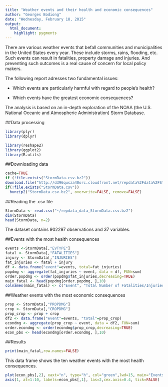 ```yaml
---
title: "Weather events and their health and economic consequences"
author: "Georges Bodiong"
date: "Wednesday, February 18, 2015"
output:
  html_document:
    highlight: pygments
---
```


There are various weather events that befall communities and municipalities in the United States every year. These include storms, rains, flooding, etc. Such events can result in fatalities, property damage and injuries. And preventing such outcomes is a real cause of concern for local policy makers. 

The following report adresses two fundamental issues:

+ Which events are particularly harmful with regard to people's health?

+ Which events have the greatest economic consequences?

The analysis is based on an in-depth exploration of the NOAA (the U.S. National Oceanic and Atmospheric Administration) Storm Database.

##Data processing
```r
library(plyr)
library(dplyr)
```
```r
library(reshape2)
library(ggplot2)
library(R.utils)
```


##Downloading data
```r
cache=TRUE
if (!file.exists("StormData.csv.bz2")) 
download.file("http://d396qusza40orc.cloudfront.net/repdata%2Fdata%2FStormData.csv.bz2", destfile="~/StormData")
if(!file.exists("StormData.csv"))
  bunzip2("StormData.csv.bz2", overwrite=FALSE, remove=FALSE)
```
##Reading the .csv file
```r
StormData <- read.csv("~/repdata_data_StormData.csv.bz2")
dim(StormData)
head(StormData, n=2)
```
The dataset contains 902297 observations and 37 variables. 

##Events with the most health consequences
```r
events <-StormData[,"EVTYPE"]
fatal <- StormData[,"FATALITIES"]
injury <- StormData[,"INJURIES"]
fat_injuries <- fatal + injury
df <- data.frame("event"=events, total=fat_injuries)
popdmg <- aggregate(fat_injuries ~ event, data = df, FUN=sum)
order.popdmg <- order(popdmg$fat_injuries,decreasing=TRUE)
main_fatal <- head(popdmg[order.popdmg, ],10)
colnames(main_fatal) <- c("Event", "Total Number of Fatalities/Injuries")
```

##Weather events with the most economic consequences
```r
prop <- StormData[,"PROPDMG"]
crop <- StormData[,"CROPDMG"]
prop_crop <- prop + crop
df2 <- data.frame("event"=events, "total"=prop_crop)
econdmg <- aggregate(prop_crop ~ event, data = df2, FUN=sum)
order.econdmg <- order(econdmg$prop_crop,decreasing=TRUE)
econ_pbs <- head(econdmg[order.econdmg, ],10)
```
##Results
```r
print(main_fatal,row.names=FALSE)
```

This data frame shows the ten weather events with the most health consequences. 

```r
plot(econ_pbs[,2], xaxt="n", type="h", col="green",lwd=15, main="Events and their economic damages", xlab="", ylab="Economic Loss($)") 
axis(1, at=1:10, labels=econ_pbs[,1], las=2,cex.axis=0.4, tick=FALSE)
```

